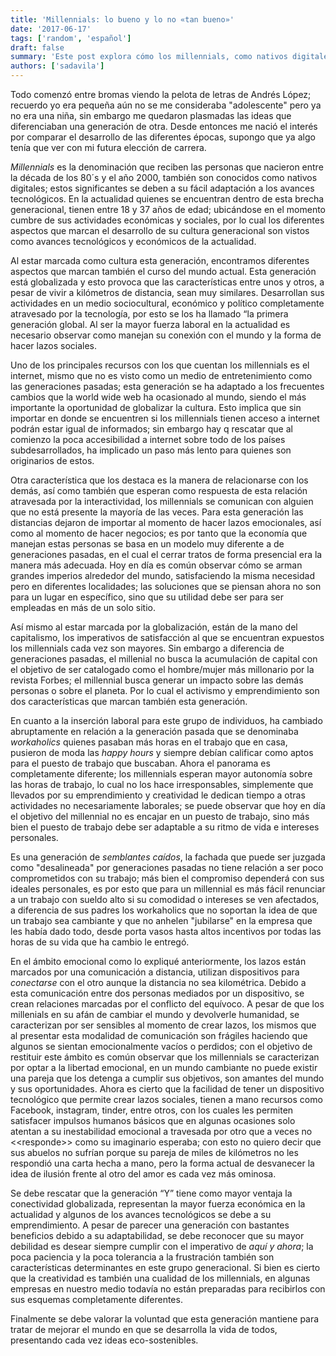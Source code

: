 ```yaml
---
title: 'Millennials: lo bueno y lo no «tan bueno»'
date: '2017-06-17'
tags: ['random', 'español']
draft: false
summary: 'Este post explora cómo los millennials, como nativos digitales, han transformado la economía y la cultura global con su adaptabilidad tecnológica y enfoque en el impacto social. A pesar de sus ventajas, enfrentan desafíos como la impaciencia y la adaptación laboral.'
authors: ['sadavila']
---
```


Todo comenzó entre bromas viendo la pelota de letras de Andrés López; recuerdo yo era pequeña aún no se me consideraba "adolescente" pero ya no era una niña, sin embargo me quedaron plasmadas las ideas que diferenciaban una generación de otra. Desde entonces me nació el interés por comparar el desarrollo de las diferentes épocas, supongo que ya algo tenía que ver con mi futura elección de carrera.

_Millennials_ es la denominación que reciben las personas que nacieron entre la década de los 80´s y el año 2000, también son conocidos como nativos digitales; estos significantes se deben a su fácil adaptación a los avances tecnológicos. En la actualidad quienes se encuentran dentro de esta brecha generacional, tienen entre 18 y 37 años de edad; ubicándose en el momento cumbre de sus actividades económicas y sociales, por lo cual los diferentes aspectos que marcan el desarrollo de su cultura generacional son vistos como avances tecnológicos y económicos de la actualidad.

Al estar marcada como cultura esta generación, encontramos diferentes aspectos que marcan también el curso del mundo actual. Esta generación está globalizada y esto provoca que las características entre unos y otros, a pesar de vivir a kilómetros de distancia, sean muy similares. Desarrollan sus actividades en un medio sociocultural, económico y político completamente atravesado por la tecnología, por esto se los ha llamado “la primera generación global. Al ser la mayor fuerza laboral en la actualidad es necesario observar como manejan su conexión con el mundo y la forma de hacer lazos sociales.

Uno de los principales recursos con los que cuentan los millennials es el internet, mismo que no es visto como un medio de entretenimiento como las generaciones pasadas; esta generación se ha adaptado a los frecuentes cambios que la world wide web ha ocasionado al mundo, siendo el más importante la oportunidad de globalizar la cultura. Esto implica que sin importar en donde se encuentren si los millennials tienen acceso a internet podrán estar igual de informados; sin embargo hay q rescatar que al comienzo la poca accesibilidad a internet sobre todo de los países subdesarrollados, ha implicado un paso más lento para quienes son originarios de estos.

Otra característica que los destaca es la manera de relacionarse con los demás, así como también que esperan como respuesta de esta relación atravesada por la interactividad, los millennials se comunican con alguien que no está presente la mayoría de las veces. Para esta generación las distancias dejaron de importar al momento de hacer lazos emocionales, así como al momento de hacer negocios; es por tanto que la economía que manejan estas personas se basa en un modelo muy diferente a de generaciones pasadas, en el cual el cerrar tratos de forma presencial era la manera más adecuada. Hoy en día es común observar cómo se arman grandes imperios alrededor del mundo, satisfaciendo la misma necesidad pero en diferentes localidades; las soluciones que se piensan ahora no son para un lugar en específico, sino que su utilidad debe ser para ser empleadas en más de un solo sitio.

Así mismo al estar marcada por la globalización, están de la mano del capitalismo, los imperativos de satisfacción al que se encuentran expuestos los millennials cada vez son mayores. Sin embargo a diferencia de generaciones pasadas, el millenial no busca la acumulación de capital con el objetivo de ser catalogado como el hombre/mujer más millonario por la revista Forbes; el millennial busca generar un impacto sobre las demás personas o sobre el planeta. Por lo cual el activismo y emprendimiento son dos características que marcan también esta generación.

En cuanto a la inserción laboral para este grupo de individuos, ha cambiado abruptamente en relación a la generación pasada que se denominaba _workaholics_ quienes pasaban más horas en el trabajo que en casa, pusieron de moda las _happy hours_ y siempre debían calificar como aptos para el puesto de trabajo que buscaban. Ahora el panorama es completamente diferente; los millennials esperan mayor autonomía sobre las horas de trabajo, lo cual no los hace irresponsables, simplemente que llevados por su emprendimiento y creatividad le dedican tiempo a otras actividades no necesariamente laborales; se puede observar que hoy en día el objetivo del millennial no es encajar en un puesto de trabajo, sino más bien el puesto de trabajo debe ser adaptable a su ritmo de vida e intereses personales.

Es una generación de _semblantes caídos_, la fachada que puede ser juzgada como "desalineada" por generaciones pasadas no tiene relación a ser poco comprometidos con su trabajo; más bien el compromiso dependerá con sus ideales personales, es por esto que para un millennial es más fácil renunciar a un trabajo con sueldo alto si su comodidad o intereses se ven afectados, a diferencia de sus padres los workaholics que no soportan la idea de que un trabajo sea cambiante y que no anhelen "jubilarse" en la empresa que les había dado todo, desde porta vasos hasta altos incentivos por todas las horas de su vida que ha cambio le entregó.

En el ámbito emocional como lo expliqué anteriormente, los lazos están marcados por una comunicación a distancia, utilizan dispositivos para _conectarse_ con el otro aunque la distancia no sea kilométrica. Debido a esta comunicación entre dos personas mediados por un dispositivo, se crean relaciones marcadas por el conflicto del equívoco. A pesar de que los millenials en su afán de cambiar el mundo y devolverle humanidad, se caracterizan por ser sensibles al momento de crear lazos, los mismos que al presentar esta modalidad de comunicación son frágiles haciendo que algunos se sientan emocionalmente vacíos o perdidos; con el objetivo de restituir este ámbito es común observar que los millennials se caracterizan por optar a la libertad emocional, en un mundo cambiante no puede existir una pareja que los detenga a cumplir sus objetivos, son amantes del mundo y sus oportunidades. Ahora es cierto que la facilidad de tener un dispositivo tecnológico que permite crear lazos sociales, tienen a mano recursos como Facebook, instagram, tinder, entre otros, con los cuales les permiten satisfacer impulsos humanos básicos que en algunas ocasiones solo atentan a su inestabilidad emocional a travesada por otro que a veces no \<\<responde\>\> como su imaginario esperaba; con esto no quiero decir que sus abuelos no sufrían porque su pareja de miles de kilómetros no les respondió una carta hecha a mano, pero la forma actual de desvanecer la idea de ilusión frente al otro del amor es cada vez más ominosa.

Se debe rescatar que la generación “Y” tiene como mayor ventaja la conectividad globalizada, representan la mayor fuerza económica en la actualidad y algunos de los avances tecnológicos se debe a su emprendimiento. A pesar de parecer una generación con bastantes beneficios debido a su adaptabilidad, se debe reconocer que su mayor debilidad es desear siempre cumplir con el imperativo de _aquí y ahora_; la poca paciencia y la poca tolerancia a la frustración también son características determinantes en este grupo generacional. Si bien es cierto que la creatividad es también una cualidad de los millennials, en algunas empresas en nuestro medio todavía no están preparadas para recibirlos con sus esquemas completamente diferentes.

Finalmente se debe valorar la voluntad que esta generación mantiene para tratar de mejorar el mundo en que se desarrolla la vida de todos, presentando cada vez ideas eco-sostenibles.
